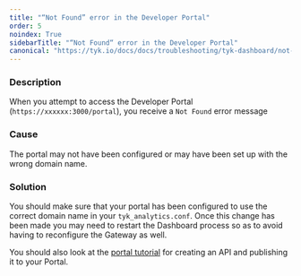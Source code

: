 ```yaml
---
title: "“Not Found” error in the Developer Portal"
order: 5
noindex: True
sidebarTitle: "“Not Found“ error in the Developer Portal"
canonical: "https://tyk.io/docs/docs/troubleshooting/tyk-dashboard/not-found-error-developer-portal"
---
```



<LegacyClassicPortalApi/>

### Description

When you attempt to access the Developer Portal (`https://xxxxxx:3000/portal`), you receive a `Not Found` error message

### Cause

The portal may not have been configured or may have been set up with the wrong domain name.

### Solution

You should make sure that your portal has been configured to use the correct domain name in your `tyk_analytics.conf`. Once this change has been made you may need to restart the Dashboard process so as to avoid having to reconfigure the Gateway as well.

You should also look at the [portal tutorial](/nightly/docs/getting-started/tutorials/publish-api) for creating an API and publishing it to your Portal.
